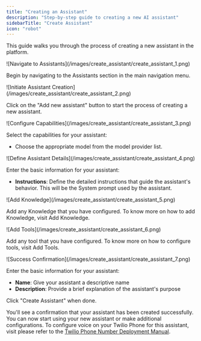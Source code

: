 ```yaml
---
title: "Creating an Assistant"
description: "Step-by-step guide to creating a new AI assistant"
sidebarTitle: "Create Assistant"
icon: "robot"
---
```


This guide walks you through the process of creating a new assistant in the platform.

<Steps>
<Step title="Navigate to Assistants">
![Navigate to Assistants](/images/create_assistant/create_assistant_1.png)

Begin by navigating to the Assistants section in the main navigation menu.
</Step>

<Step title="Initiate Assistant Creation">
![Initiate Assistant Creation](/images/create_assistant/create_assistant_2.png)

Click on the "Add new assistant" button to start the process of creating a new assistant.
</Step>

<Step title="Configure Capabilities">
![Configure Capabilities](/images/create_assistant/create_assistant_3.png)

Select the capabilities for your assistant:
- Choose the appropriate model from the model provider list.
</Step>

<Step title="Define Assistant Details">
![Define Assistant Details](/images/create_assistant/create_assistant_4.png)

Enter the basic information for your assistant:
- **Instructions**: Define the detailed instructions that guide the assistant's behavior. 
This will be the System prompt used by the assistant.
</Step>

<Step title="Add Knowledge">
![Add Knowledge](/images/create_assistant/create_assistant_5.png)

Add any Knowledge that you have configured. To know more on how to add Knowledge, visit Add Knowledge.
</Step>

<Step title="Add Tools">
![Add Tools](/images/create_assistant/create_assistant_6.png)

Add any tool that you have configured. To know more on how to configure tools, visit Add Tools.
</Step>

<Step title="Finalise Name">
![Success Confirmation](/images/create_assistant/create_assistant_7.png)

Enter the basic information for your assistant:
- **Name**: Give your assistant a descriptive name
- **Description**: Provide a brief explanation of the assistant's purpose

Click "Create Assistant" when done.

You'll see a confirmation that your assistant has been created successfully. You can now start using your new assistant or make additional configurations. To configure voice on your Twilio Phone for this assistant, visit please refer to the [Twilio Phone Number Deployment Manual](/assistants/twilio-integration).
</Step>
</Steps>
